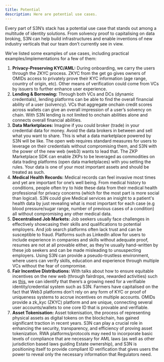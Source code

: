 ```yaml
---
title: Potential
description: Here are potential use cases.
---
```


Every part of S3N’s stack has a potential use case that stands out among a multitude of identity solutions. From solvency proof to capitalising on data broking, S3N can help build infrastructures and enable inventions of new industry verticals that our team don’t currently see in view.

We’ve listed some examples of use cases, including practical examples/implementations for a few of them:

1. **Privacy-Preserving KYC/AML:** During onboarding, we carry the users through the ZKYC process. ZKYC from the get go gives owners of OMIDs access to privately prove their KYC information (age range, country of origin, etc). Other means of verification could come from VCs by issuers to further enhance user experience.
2. **Lending & Borrowing:** Through both VCs and DCs (dynamic credentials), lending platforms can be able to find the overall financial ability of a user (solvency). VCs that aggregate onchain credit scores across wallets can give an overall impression of a user’s solvency on chain. With S3N lending is not limited to onchain abilities alone and connects overall financial abilities.
3. **Data Marketplaces:** Imagine if you could broker (trade) in your credential data for money. Avoid the data brokers in between and sell what you want to share. This is what a data marketplace powered by S3N will be like. The open web requires standard measures for users to leverage on their credentials without compromising them, and S3N with the power of the new web (web3) wants to lead that. The ZKP Marketplace SDK can enable ZKPs to be leveraged as commodities on data trading platforms (open data marketplaces) with you setting the rules. Your data is one of your most important assets and should be treated as such.
4. **Medical Health Records:** Medical records can feel invasive most times and yet are important for one’s well being. From medical history to conditions, people often try to hide these data from their medical health professional for privacy concerns (which for the most part is more social than logical). S3N could give Medical services an insight to a patient's health data by just revealing what is most important for each case (e.g blood pressure/sugar range, number of previous cases of a condition) all without compromising any other medical data.
5. **Decentralised Job Markets:** Job seekers usually face challenges in effectively showcasing their skills and qualifications to potential employers. And job search platforms often lack trust and can be susceptible to fraud. Platforms such as LinkedIn allow for users to include experience in companies and skills without adequate proof, resumes are not at all provable either, as they’re usually hand-written by these job seekers and can be made misleading to unsuspecting employers. Using S3N can provide a pseudo-trustless environment, where users can verify skills, education and experience through multiple VCs without the fear of compromise.
6. **Fair Incentive Distributions:** With talks about how to ensure equitable incentives on the new web (through fairdrops, rewarded activities) such as [this](https://x.com/VitalikButerin/status/1828727585204842867), we can identify that there’s a growing need for a verifiable identity/credential system such as S3N. Farmers have capitalised on the fact that Web3 platforms don’t rely on any form of KYC or proof of uniqueness systems to accrue incentives on multiple accounts. OMIDs provide a zk\_kyc (ZKYC) platform and are unique, connecting several user accounts/wallets to one core ID that is provable and verifiable.
7. **Asset Tokenisation:** Asset tokenisation, the process of representing physical assets as digital tokens on the blockchain, has gained significant traction in recent years. S3N can play a crucial role in enhancing the security, transparency, and efficiency of proving asset tokenization. RWA platforms/protocols may need to incorporate basic levels of compliance that are necessary for AML laws (as well as other jurisdiction based laws guiding Estate ownership), and S3N is positioning itself to provide compliant ID verification that gives users the power to reveal only the necessary information that Regulators need.